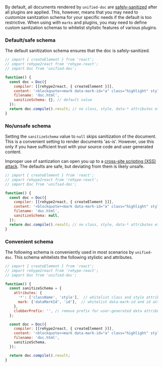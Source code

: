 
By default, all documents rendered by `unified-doc` are [safely-sanitized][] after all plugins are applied.  This, however, means that you may need to customize sanitzation schema for your specific needs if the default is too restrictive.  When using with `marks` and <Link to="/recipes/plugins">plugins</Link>, you may need to define custom sanitzation schemas to whitelist stylistic features of various plugins.

### Default/safe schema
The default sanitization schema ensures that the doc is safely-sanitized.

```js live=true
// import { createElement } from 'react';
// import rehype2react from 'rehype-react';
// import Doc from 'unified-doc';

function() {
  const doc = Doc({
    compiler: [[rehype2react, { createElement }]],
    content: '<blockquote><mark data-mark-id="a" class="highlight" style="background: red;">some</mark> HTML content</blockquote>',
    filename: 'doc.html',
    sanitizeSchema: {}, // default value
  });
  return doc.compile().result; // no class, style, data-* attributes etc
}
```

### No/unsafe schema

Setting the `sanitizeSchema` value to `null` skips sanitization of the document.  This is a convenient setting to render documents 'as-is'.  However, use this only if you have sufficient trust with your source code and user generated content.

Improper use of santization can open you up to a [cross-site scripting (XSS) attack][xss]. The defaults are safe, but deviating from them is likely unsafe.

```js live=true
// import { createElement } from 'react';
// import rehype2react from 'rehype-react';
// import Doc from 'unified-doc';

function() {
  const doc = Doc({
    compiler: [[rehype2react, { createElement }]],
    content: '<blockquote><mark data-mark-id="a" class="highlight" style="background: red;">some</mark> HTML content</blockquote>',
    filename: 'doc.html',
    sanitizeSchema: null,
  });
  return doc.compile().result; // no class, style, data-* attributes etc
}
```

### Convenient schema

The following schema is conveniently used in most scenarios by `unified-doc`.  This schema whitelists the following stylistic and attributes.

```js live=true
// import { createElement } from 'react';
// import rehype2react from 'rehype-react';
// import Doc from 'unified-doc';

function() {
  const sanitizeSchema = {
    attributes: {
      '*': ['className', 'style'],  // whitelist class and style attributes
      mark: ['dataMarkId', 'id'],  // whitelist data-mark-id and id attribute for only mark elements
    },
    clobberPrefix: '', // remove prefix for user-generated data attribute values
  };

  const doc = Doc({
    compiler: [[rehype2react, { createElement }]],
    content: '<blockquote><mark data-mark-id="a" class="highlight" style="background: red;">some</mark> HTML content</blockquote>',
    filename: 'doc.html',
    sanitizeSchema,
  });

  return doc.compile().result;
}
```

<!-- Definitions -->
[safely-sanitized]: https://github.com/rehypejs/rehype-sanitize#security
[xss]: https://en.wikipedia.org/wiki/Cross-site_scripting
